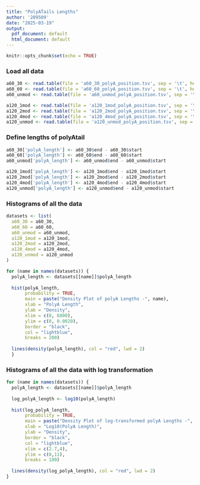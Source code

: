 ```yaml
---
title: "PolyATails Lengths"
author: '209509'
date: "2025-03-19"
output:
  pdf_document: default
  html_document: default
---
```


```r
knitr::opts_chunk$set(echo = TRUE)
```

### Load all data

```r
a60_30 <- read.table(file = 'a60_30_polyA_position.tsv', sep = '\t', header = TRUE)
a60_60 <- read.table(file = 'a60_60_polyA_position.tsv', sep = '\t', header = TRUE)
a60_unmod <- read.table(file = 'a60_unmod_polyA_position.tsv', sep = '\t', header = TRUE)

a120_1mod <- read.table(file = 'a120_1mod_polyA_position.tsv', sep = '\t', header = TRUE)
a120_2mod <- read.table(file = 'a120_2mod_polyA_position.tsv', sep = '\t', header = TRUE)
a120_4mod <- read.table(file = 'a120_4mod_polyA_position.tsv', sep = '\t', header = TRUE)
a120_unmod <- read.table(file = 'a120_unmod_polyA_position.tsv', sep = '\t', header = TRUE)
```

### Define lengths of polyAtail

```r
a60_30['polyA_length'] <- a60_30$end - a60_30$start
a60_60['polyA_length'] <- a60_60$end - a60_60$start
a60_unmod['polyA_length'] <- a60_unmod$end - a60_unmod$start

a120_1mod['polyA_length'] <- a120_1mod$end - a120_1mod$start
a120_2mod['polyA_length'] <- a120_2mod$end - a120_2mod$start
a120_4mod['polyA_length'] <- a120_4mod$end - a120_4mod$start
a120_unmod['polyA_length'] <- a120_unmod$end - a120_unmod$start
```


### Histograms of all the data

```r
datasets <- list(
  a60_30 = a60_30,
  a60_60 = a60_60,
  a60_unmod = a60_unmod,
  a120_1mod = a120_1mod,
  a120_2mod = a120_2mod,
  a120_4mod = a120_4mod,
  a120_unmod = a120_unmod
)

for (name in names(datasets)) {
  polyA_length <- datasets[[name]]$polyA_length
  
  hist(polyA_length, 
       probability = TRUE, 
       main = paste("Density Plot of polyA Lengths -", name), 
       xlab = "PolyA Length", 
       ylab = "Density", 
       xlim = c(0, 6000),        
       ylim = c(0, 0.0020),     
       border = "black", 
       col = "lightblue",
       breaks = 200)              
  
  lines(density(polyA_length), col = "red", lwd = 2)
  }

```

### Histograms of all the data with log transformation

```r
for (name in names(datasets)) {
  polyA_length <- datasets[[name]]$polyA_length
  
  log_polyA_length <- log10(polyA_length) 
  
  hist(log_polyA_length, 
       probability = TRUE, 
       main = paste("Density Plot of log-transformed polyA Lengths -", name), 
       xlab = "Log10(PolyA Length)",
       ylab = "Density", 
       border = "black", 
       col = "lightblue",
       xlim = c(2.7,4),
       ylim = c(0,11),
       breaks = 100)                  
  
  lines(density(log_polyA_length), col = "red", lwd = 2)
}
```


